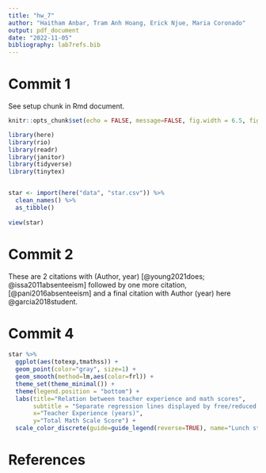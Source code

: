 ```yaml
---
title: "hw_7"
author: "Haitham Anbar, Tram Anh Hoang, Erick Njue, Maria Coronado"
output: pdf_document
date: "2022-11-05"
bibliography: lab7refs.bib
---
```


# Commit 1

See setup chunk in Rmd document.

```r
knitr::opts_chunk$set(echo = FALSE, message=FALSE, fig.width = 6.5, fig.height = 8)

library(here)
library(rio)
library(readr)
library(janitor)
library(tidyverse)
library(tinytex)


star <- import(here("data", "star.csv")) %>% 
  clean_names() %>%
  as_tibble()
  
view(star)

```


# Commit 2

These are 2 citations with (Author, year) [@young2021does; @issa2011absenteeism] followed by one more citation, [@pani2016absenteeism] and a final citation with Author (year) here @garcia2018student.


# Commit 4

```r
star %>%
  ggplot(aes(totexp,tmathss)) +
  geom_point(color="gray", size=1) +
  geom_smooth(method=lm,aes(color=frl)) +
  theme_set(theme_minimal()) +
  theme(legend.position = "bottom") +
  labs(title="Relation between teacher experience and math scores",
       subtitle = "Separate regression lines displayed by free/reduced price lunch status",
       x="Teacher Experience (years)",
       y="Total Math Scale Score") +
  scale_color_discrete(guide=guide_legend(reverse=TRUE), name="Lunch status", labels = c("Paid meals", "Free/Reduced Price Meals"))


```


\newpage

# References


